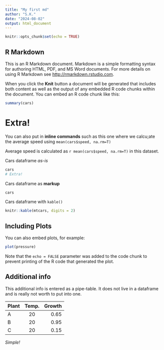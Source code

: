 ```yaml
---
title: "My first md"
author: "S.K."
date: "2024-08-02"
output: html_document
---
```


```r
knitr::opts_chunk$set(echo = TRUE)
```

## R Markdown

This is an R Markdown document. Markdown is a simple formatting syntax for authoring HTML, PDF, and MS Word documents. For more details on using R Markdown see <http://rmarkdown.rstudio.com>.

When you click the **Knit** button a document will be generated that includes both content as well as the output of any embedded R code chunks within the document. You can embed an R code chunk like this:

```r
summary(cars)
```

# Extra!

You can also put in **inline commands** such as this one where we calcu;ate the average speed using `mean(cars$speed, na.rm=T)` 

Average speed is calculated as `r mean(cars$speed, na.rm=T)` in this dataset.

Cars dataframe *as-is*
```r
cars
# Extra!
```

Cars dataframe as **markup**
```r
cars
```


Cars dataframe with `kable()`
```r
knitr::kable(mtcars, digits = 2)
```


## Including Plots

You can also embed plots, for example:

```r
plot(pressure)
```

Note that the `echo = FALSE` parameter was added to the code chunk to prevent printing of the R code that generated the plot.

## Additional info

This additional info is entered as a pipe-table. It does not live in a dataframe and is really not worth to put into one. 

| Plant | Temp. | Growth |
|:------|:-----:|-------:|
| A     | 20    | 0.65   |
| B     | 20    | 0.95   |
| C     | 20    | 0.15   |


*Simple!*
